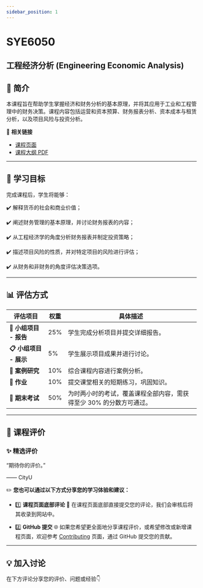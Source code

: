 ```yaml
---
sidebar_position: 1
---
```


# SYE6050
## 工程经济分析 (Engineering Economic Analysis)

## **📘 简介**
本课程旨在帮助学生掌握经济和财务分析的基本原理，并将其应用于工业和工程管理中的财务决策。课程内容包括运营和资本预算、财务报表分析、资本成本与租赁分析，以及项目风险与投资分析。

🔗 **相关链接**
- [课程页面](https://www.cityu.edu.hk/catalogue/pg/202425/course/SYE6050.htm)
- [课程大纲 PDF](https://www.cityu.edu.hk/catalogue/pg/202425/course/SYE6050.pdf)

---

## **🎯 学习目标**

完成课程后，学生将能够：

✔️ 解释货币的社会和商业价值；

✔️ 阐述财务管理的基本原理，并讨论财务报表的内容；

✔️ 从工程经济学的角度分析财务报表并制定投资策略；

✔️ 描述项目风险的性质，并对特定项目的风险进行评估；

✔️ 从财务和非财务的角度评估决策选项。

---

## **📊 评估方式**

| **评估项目**            | **权重** | **具体描述**                                                                                       |
|------------------------|---------|---------------------------------------------------------------------------------------------------|
| **📂 小组项目 - 报告**   | 25%      | 学生完成分析项目并提交详细报告。                                                                    |
| **📋 小组项目 - 展示**   | 5%       | 学生展示项目成果并进行讨论。                                                                       |
| **📑 案例研究**          | 10%      | 综合课程内容进行案例分析。                                                                          |
| **📝 作业**             | 10%      | 提交课堂相关的短期练习，巩固知识。                                                                   |
| **📝 期末考试**          | 50%      | 为时两小时的考试，覆盖课程全部内容，需获得至少 30% 的分数方可通过。                                          |

---

## **💬 课程评价**

### ✨ **精选评价**
<div className={commentStyles.commentBox}>
    <p className={commentStyles.commentText}>
        “期待你的评价。”
    </p>
    <p className={commentStyles.commentAuthor}>—— CityU</p>
</div>

✏️ **您也可以通过以下方式分享您的学习体验和建议：**

- 1️⃣ **课程页面底部评论**
💬 在课程页面底部直接提交您的评论，我们会审核后将其收录到网站中。

- 2️⃣ **GitHub 提交**
🌐 如果您希望更全面地分享课程评价，或希望修改或新增课程页面，欢迎参考 [Contributing](/contributing) 页面，通过 GitHub 提交您的贡献。

---

## **💡 加入讨论**

在下方评论分享您的评价、问题或经验👇
<Utterances />